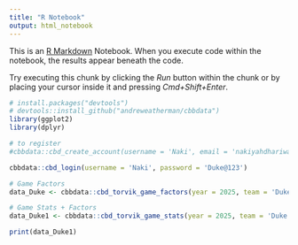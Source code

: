 ```yaml
---
title: "R Notebook"
output: html_notebook
---
```


This is an [R Markdown](http://rmarkdown.rstudio.com) Notebook. When you execute code within the notebook, the results appear beneath the code. 

Try executing this chunk by clicking the *Run* button within the chunk or by placing your cursor inside it and pressing *Cmd+Shift+Enter*. 

```r
# install.packages("devtools")
# devtools::install_github("andreweatherman/cbbdata")
library(ggplot2)
library(dplyr)
```


```r

# to register
#cbbdata::cbd_create_account(username = 'Naki', email = 'nakiyahdhariwala98@hotmail.com', password = 'Duke@123', confirm_password = 'Duke@123')

cbbdata::cbd_login(username = 'Naki', password = 'Duke@123')
```


```r
# Game Factors
data_Duke <- cbbdata::cbd_torvik_game_factors(year = 2025, team = 'Duke') 

# Game Stats + Factors
data_Duke1 <- cbbdata::cbd_torvik_game_stats(year = 2025, team = 'Duke')

print(data_Duke1)
```

